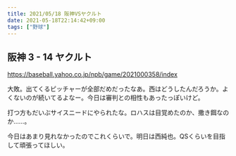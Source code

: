 ```yaml
---
title: 2021/05/18 阪神VSヤクルト
date: 2021-05-18T22:14:42+09:00
tags: ["野球"]
---
```


## 阪神 3 - 14 ヤクルト

https://baseball.yahoo.co.jp/npb/game/2021000358/index

大敗。出てくるピッチャーが全部だめだったなあ。西はどうしたんだろうか。よくないのが続いてるよなー。今日は審判との相性もあったっぽいけど。

打つ方もだいぶサイスニードにやられたな。ロハスは目覚めたのか、撒き餌なのか……。

今日はあまり見れなかったのでこれくらいで。明日は西純也。QSくらいを目指して頑張ってほしい。